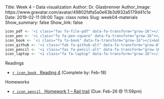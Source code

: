 Title: Week 4 – Data visualization
Author: Dr. Glasbrenner
Author_Image: https://www.gravatar.com/avatar/49802fdfa5a0e63b3d932a5179d41c1e
Date: 2019-02-11 08:00
Tags: class notes
Slug: week04-materials
Show_summary: false
Show_link: false

```r
icon_pdf <- '<i class="fas fa-file-pdf" data-fa-transform="grow-16"></i>&nbsp;'
icon_pen <- '<i class="fa fa-pen-square" data-fa-transform="grow-16"></i>&nbsp;'
icon_book <- '<i class="fa fa-book" data-fa-transform="grow-16"></i>&nbsp;'
icon_github <- '<i class="fab fa-github-alt" data-fa-transform="grow-8"></i>&nbsp;'
icon_pencil <- '<i class="fas fa-pencil-alt" data-fa-transform="grow-16"></i>&nbsp;'
icon_laptop <- '<i class="fa fa-laptop" data-fa-transform="grow-16"></i>&nbsp;'
```

[Readings]{.h2}

::: {.no-bullets}
*   [`r icon_book` &nbsp; [Reading 4]{.card-downloads-format}][reading04] (Complete by: Feb-18)
:::

<div style="margin-bottom: 1em"></div>

[Homeworks]{.h2}

::: {.no-bullets}
*   [`r icon_pencil` &nbsp; [Homework 1 -- Rail trail]{.card-downloads-format}][homework01] (Due: Feb-26 @ 11:59pm)
:::

[reading04]:  /assignments/reading04/
[homework01]: /assignments/homework-1/
